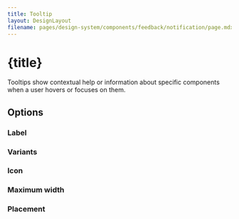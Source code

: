 ```yaml
---
title: Tooltip
layout: DesignLayout
filename: pages/design-system/components/feedback/notification/page.mdx
---
```



# {title}

Tooltips show contextual help or information about specific components when a user hovers or focuses on them.


<MainView />

## Options 


### Label
<OptionsView />

### Variants
<VariantView />


### Icon
<IconView />

### Maximum width
<MaxWidthView />

### Placement
<PlacementView />
